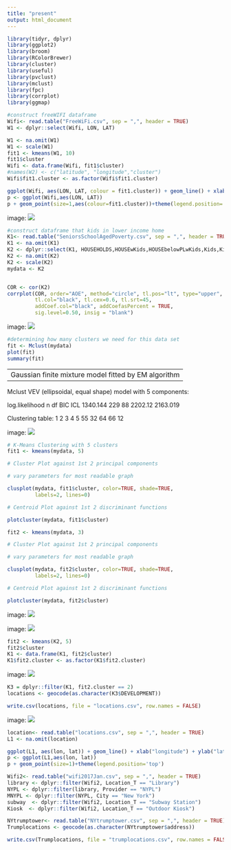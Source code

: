 ```yaml
---
title: "present"
output: html_document
---
```

```r
library(tidyr, dplyr)
library(ggplot2)
library(broom)
library(RColorBrewer)
library(cluster)
library(useful)
library(pvclust)
library(mclust)
library(fpc)
library(corrplot)
library(ggmap) 

#construct freeWIFI dataframe
Wifi<- read.table("FreeWiFi.csv", sep = ",", header = TRUE)
W1 <- dplyr::select(Wifi, LON, LAT)

W1 <- na.omit(W1)
W1 <- scale(W1)
fit1 <- kmeans(W1, 10) 
fit1$cluster
Wifi <- data.frame(Wifi, fit1$cluster)
#names(W2) <- c("latitude", "longitude","cluster") 
Wifi$fit1.cluster <- as.factor(Wifi$fit1.cluster)

ggplot(Wifi, aes(LON, LAT, colour = fit1.cluster)) + geom_line() + xlab("longitude") + ylab("latitude")
p <- ggplot(Wifi,aes(LON, LAT))
p + geom_point(size=1,aes(colour=fit1.cluster))+theme(legend.position='top')
```

image: ![](Wifi_mapping.jpeg)

```r
#construct dataframe that kids in lower income home
K1<- read.table("SeniorsSchoolAgedPoverty.csv", sep = ",", header = TRUE)
K1 <- na.omit(K1)
K2 <- dplyr::select(K1, HOUSEHOLDS,HOUSEwKids,HOUSEbelowPLwKids,Kids,KidsBELOWPOVERTYLEVEL)
K2 <- na.omit(K2)
K2 <- scale(K2)
mydata <- K2


COR <- cor(K2)
corrplot(COR, order="AOE", method="circle", tl.pos="lt", type="upper",        
         tl.col="black", tl.cex=0.6, tl.srt=45, 
         addCoef.col="black", addCoefasPercent = TRUE,
         sig.level=0.50, insig = "blank")
```

image: ![](K1correlation.jpeg)
```r
#determining how many clusters we need for this data set
fit <- Mclust(mydata)
plot(fit)
summary(fit)
```

----------------------------------------------------
Gaussian finite mixture model fitted by EM algorithm 
----------------------------------------------------

Mclust VEV (ellipsoidal, equal shape) model with 5 components:

 log.likelihood   n df     BIC      ICL
       1340.144 229 88 2202.12 2163.019

Clustering table:
 1  2  3  4  5 
55 32 64 66 12 

image: ![](K1bic.jpeg)

```r
# K-Means Clustering with 5 clusters
fit1 <- kmeans(mydata, 5)

# Cluster Plot against 1st 2 principal components

# vary parameters for most readable graph

clusplot(mydata, fit1$cluster, color=TRUE, shade=TRUE, 
         labels=2, lines=0)

# Centroid Plot against 1st 2 discriminant functions

plotcluster(mydata, fit1$cluster)

fit2 <- kmeans(mydata, 3)

# Cluster Plot against 1st 2 principal components

# vary parameters for most readable graph

clusplot(mydata, fit2$cluster, color=TRUE, shade=TRUE, 
         labels=2, lines=0)

# Centroid Plot against 1st 2 discriminant functions

plotcluster(mydata, fit2$cluster)
```
image: ![](Cluster5.jpeg)

image: ![](Cluster3.jpeg)


```r
fit2 <- kmeans(K2, 5) 
fit2$cluster
K1 <- data.frame(K1, fit2$cluster)
K1$fit2.cluster <- as.factor(K1$fit2.cluster)
```

image: ![](data.png)

```r
K3 = dplyr::filter(K1, fit2.cluster == 2)
locations <- geocode(as.character(K3$DEVELOPMENT))

write.csv(locations, file = "locations.csv", row.names = FALSE)
```

image: ![](carto.png)
```r
location<- read.table("locations.csv", sep = ",", header = TRUE)
L1 <- na.omit(location)

ggplot(L1, aes(lon, lat)) + geom_line() + xlab("longitude") + ylab("latitude")
p <- ggplot(L1,aes(lon, lat))
p + geom_point(size=1)+theme(legend.position='top')
```

```r
Wifi2<- read.table("wifi2017Jan.csv", sep = ",", header = TRUE)
library <- dplyr::filter(Wifi2, Location_T == "Library")
NYPL <- dplyr::filter(library, Provider == "NYPL")
MNYPL <- dplyr::filter(NYPL, City == "New York")
subway  <- dplyr::filter(Wifi2, Location_T == "Subway Station")
Kiosk  <- dplyr::filter(Wifi2, Location_T == "Outdoor Kiosk")

NYtrumptower<- read.table("NYtrumptower.csv", sep = ",", header = TRUE)
Trumplocations <- geocode(as.character(NYtrumptower$address))

write.csv(Trumplocations, file = "trumplocations.csv", row.names = FALSE)
```

